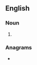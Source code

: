 {{also|honorées}}
==English==

===Noun===
{{head|en|noun plural form}}

# {{plural of|honoree|lang=en}}

===Anagrams===
* {{anagrams|en|a=eehnoors|Osrhoene|Osrohene}}
